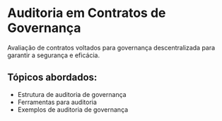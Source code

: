 # Auditoria em Contratos de Governança

Avaliação de contratos voltados para governança descentralizada para garantir a segurança e eficácia.

## Tópicos abordados:

- Estrutura de auditoria de governança
- Ferramentas para auditoria
- Exemplos de auditoria de governança
